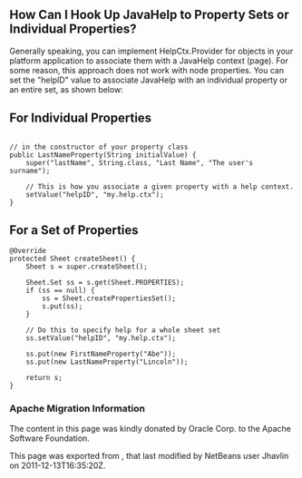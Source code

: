 <!--

    Licensed to the Apache Software Foundation (ASF) under one
    or more contributor license agreements.  See the NOTICE file
    distributed with this work for additional information
    regarding copyright ownership.  The ASF licenses this file
    to you under the Apache License, Version 2.0 (the
    "License"); you may not use this file except in compliance
    with the License.  You may obtain a copy of the License at

      http://www.apache.org/licenses/LICENSE-2.0

    Unless required by applicable law or agreed to in writing,
    software distributed under the License is distributed on an
    "AS IS" BASIS, WITHOUT WARRANTIES OR CONDITIONS OF ANY
    KIND, either express or implied.  See the License for the
    specific language governing permissions and limitations
    under the License.

-->
==How Can I Hook Up JavaHelp to Property Sets or Individual Properties?==

Generally speaking, you can implement HelpCtx.Provider for objects in your platform application to associate them with a JavaHelp context (page).  For some reason, this approach does not work with node properties.  You can set the "helpID" value to associate JavaHelp with an individual property or an entire set, as shown below:

==For Individual Properties==
<pre>

// in the constructor of your property class
public LastNameProperty(String initialValue) {
    super("lastName", String.class, "Last Name", "The user's surname");

    // This is how you associate a given property with a help context.
    setValue("helpID", "my.help.ctx");
}
</pre>

==For a Set of Properties==
<pre>
@Override
protected Sheet createSheet() {
    Sheet s = super.createSheet();

    Sheet.Set ss = s.get(Sheet.PROPERTIES);
    if (ss == null) {
        ss = Sheet.createPropertiesSet();
        s.put(ss);
    }

    // Do this to specify help for a whole sheet set
    ss.setValue("helpID", "my.help.ctx");

    ss.put(new FirstNameProperty("Abe"));
    ss.put(new LastNameProperty("Lincoln"));

    return s;
}
</pre>

===Apache Migration Information===

The content in this page was kindly donated by Oracle Corp. to the
Apache Software Foundation.

This page was exported from , 
that last modified by NetBeans user Jhavlin 
on 2011-12-13T16:35:20Z.


